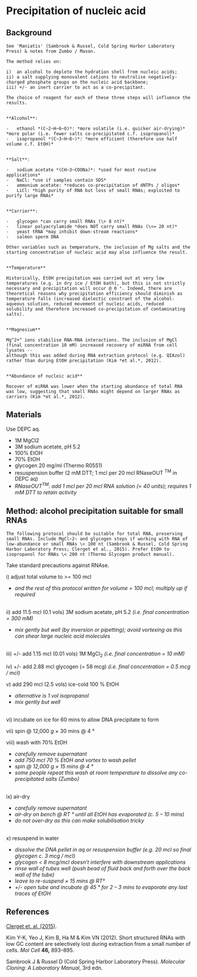# Precipitation of nucleic acid

## Background

```block2

See 'Maniatis' (Sambrook & Russel, Cold Spring Harbor Laboratory Press) & notes from Zumbo / Mason.

The method relies on:

i)  an alcohol to deplete the hydration shell from nucleic acids;  
ii) a salt supplying monovalent cations to neutralise negatively-charged phosphate groups on the nucleic acid backbone;  
iii) +/- an inert carrier to act as a co-precipitant.  

The choice of reagent for each of these three steps will influence the results.


**Alcohol**: 

-   ethanol *(C~2~H~6~O)*: *more volatile (i.e. quicker air-drying)*  *more polar (i.e. fewer salts co-precipitated c.f. isopropanol)*
-   isopropanol *(C~3~H~8~)*: *more efficient (therefore use half volume c.f. EtOH)*

  
**Salt**:

-   sodium acetate *(CH~3~COONa)*: *used for most routine applications*
-   NaCl: *use if samples contain SDS*
-   ammonium acetate: *reduces co-precipitation of dNTPs / oligos*
-   LiCl: *high purity of RNA but loss of small RNAs; exploited to purify large RNAs*

  
**Carrier**:

-   glycogen *can carry small RNAs (\> 8 nt)*
-   linear polyacrylamide *does NOT carry small RNAs (\<= 20 nt)*
-   yeast tRNA *may inhibit down-stream reactions*
-   salmon sperm DNA

Other variables such as temperature, the inclusion of Mg salts and the starting concentration of nucleic acid may also influence the result.


**Temperature**

Historically, EtOH precipitation was carried out at very low temperatures (e.g. in dry ice / EtOH bath), but this is not strictly
necessary and precipitation will occur @ 0 °. Indeed, there are theoretical reasons why precipitation efficiency should diminish as temperature falls (increased dielectic constrant of the alcohol-aqueous solution, reduced movement of nucleic acids, reduced solubility and therefore increased co-precipitation of contaminating salts).


**Magnesium**

Mg^2+^ ions stabilise RNA-RNA interactions. The inclusion of MgCl (final concentration 10 mM) increased recovery of miRNA from cell lysates --
although this was added during RNA extraction protocol (e.g. QIAzol) rather than during EtOH precipitation (Kim *et al.*, 2012).


**Abundance of nucleic acid**

Recover of miRNA was lower when the starting abundance of total RNA was low, suggesting that small RNAs might depend on larger RNAs as carriers (Kim *et al.*, 2012).

```

## Materials

Use DEPC aq.

-   1M MgCl2  
-   3M sodium acetate, pH 5.2  
-   100% EtOH  
-   70% EtOH  
-   glycogen 20 mg/ml (Thermo R0551)  
-   resuspension buffer (2 mM DTT; 1 mcl per 20 mcl RNaseOUT ^TM^ in DEPC aq)  
-  *RNaseOUT^TM^: add 1 mcl per 20 mcl RNA solution (= 40 units); requires 1 mM DTT to retain activity*


## Method: alcohol precipitation suitable for small RNAs

```block2

The following protocol should be suitable for total RNA, preserving small RNAs. Include MgCl~2~ and glycogen steps if working with RNA of low-abundance or small RNAs \< 100 nt (Sambrook & Russel, Cold Spring Harbor Laboratory Press; Clerget et al., 2015). Prefer EtOH to
isopropanol for RNAs \< 200 nt (Thermo Glycogen product manual).

```

Take standard precautions against RNAse.

i\)  adjust total volume to \>= 100 mcl  

  - *and the rest of this protocol written for volume = 100 mcl; multiply up if required*  

<br>
ii\) add 11.5 mcl (0.1 vols) 3M sodium acetate, pH 5.2 *(i.e. final concentration = 300 mM)*  

  - *mix gently but well (by inversion or pipetting); avoid vortexing as this can shear large nucleic acid molecules*  

<br>
iii\) +/- add 1.15 mcl (0.01 vols) 1M MgCl~2~ *(i.e. final concentration = 10 mM)*  

iv\) +/- add 2.88 mcl glycogen (= 58 mcg) *(i.e. final concentration = 0.5 mcg / mcl)*  

v\)  add 290 mcl (2.5 vols) ice-cold 100 % EtOH  

  - *alternative is 1 vol isopropanol*  
  - *mix gently but well*  

<br>
vi\) incubate on ice for 60 mins to allow DNA precipitate to form  

vii\) spin @ 12,000 *g* × 30 mins @ 4 °  

viii\) wash with 70% EtOH  

  - *carefully remove supernatant*  
  - *add 750 mcl 70 % EtOH and vortex to wash pellet*  
  - *spin @ 12,000 g × 15 mins @ 4 °*  
  - *some people repeat this wash at room temperature to dissolve any co-precipitated salts (Zumbo)*  

<br>
ix\) air-dry  

  - *carefully remove supernatant*  
  - *air-dry on bench @ RT ° until all EtOH has evaporated (c. 5 -- 10 mins)*  
  - *do not over-dry as this can make solubilisation tricky*  

<br>
x\)  resuspend in water  

  - *dissolve the DNA pellet in aq or resuspension buffer (e.g. 20 mcl so final glycogen c. 3 mcg / mcl)*  
  - *glycogen \< 8 mcg/mcl doesn't interfere with downstream applications*  
  - *rinse wall of tubes well (push bead of fluid back and forth over the back wall of the tube)*  
  - *leave to re-suspend × 15 mins @ RT°*  
  - *+/- open tube and incubate @ 45 ° for 2 -- 3 mins to evaporate any last traces of EtOH*  


## References

[Clerget  et. al. (2015)](http://link.springer.com/10.1007/978-1-4939-2547-6_8).  

Kim Y-K, Yeo J, Kim B, Ha M & Kim VN (2012). Short structured RNAs with low GC content are selectively lost during extraction from a small number of cells. *Mol Cell* **46,** 893--895.  

Sambrook J & Russel D (Cold Spring Harbor Laboratory Press). *Molecular Cloning: A Laboratory Manual*, 3rd edn.  
